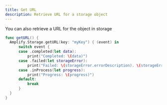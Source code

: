 ```yaml
---
title: Get URL
description: Retrieve URL for a storage object
---
```


You can also retrieve a URL for the object in storage

```swift
func getURL() {
  Amplify.Storage.getURL(key: "myKey") { (event) in
      switch event {
      case .completed(let data):
          print("Completed: \(data)")
      case .failed(let storageError):
          print("Failed: \(storageError.errorDescription). \(storageError.recoverySuggestion)")
      case .inProcess(let progress):
          print("Progress: \(progress)")
      default:
          break
      }
  }
}
```
